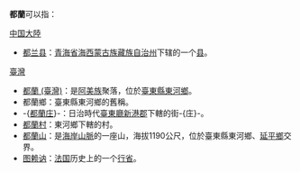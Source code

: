 '''都蘭'''可以指：
;[[中国大陸|中国大陸]]
*[[都兰县|都兰县]]：[[青海省|青海省]][[海西蒙古族藏族自治州|海西蒙古族藏族自治州]]下辖的一个[[县|县]]。
;[[臺灣|臺灣]]
*[[都蘭_(臺灣)|都蘭 (臺灣)]]：是[[阿美族|阿美族]]聚落，位於[[臺東縣|臺東縣]][[東河鄉_(臺灣)|東河鄉]]。
*都蘭鄉：臺東縣東河鄉的舊稱。
*-{[[都蘭庄|都蘭庄]]}-：日治時代[[臺東廳|臺東廳]][[新港郡|新港郡]]下轄的街-{庄}-。
*[[都蘭村|都蘭村]]：東河鄉下轄的村。
*[[都蘭山|都蘭山]]：是[[海岸山脈|海岸山脈]]的一座山，海拔1190公尺，位於臺東縣東河鄉、[[延平鄉|延平鄉]]交界。
*[[图赖讷|图赖讷]]：[[法国|法国]]历史上的一个[[行省_(法国)|行省]]。

{{消歧义|D|Cat=二字地名消歧义}}